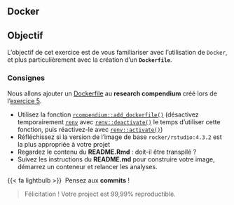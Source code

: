 ## Docker {.unnumbered}

::: {.callout-note}
## Objectif

L'objectif de cet exercice est de vous familiariser avec l'utilisation de `Docker`, et plus particulièrement avec la création d'un **`Dockerfile`**.
:::


### Consignes {.unnumbered}

Nous allons ajouter un [Dockerfile](https://docs.docker.com/engine/reference/builder/) au **research compendium** créé lors de l'[exercice 5](https://rdatatoolbox.github.io/chapters/ex-renv.html).

- Utilisez la fonction [`rcompendium::add_dockerfile()`](https://frbcesab.github.io/rcompendium/reference/add_dockerfile.html) (désactivez temporairement [`renv`](https://rstudio.github.io/renv/articles/renv.html) avec [`renv::deactivate()`](https://rstudio.github.io/renv/reference/activate.html) le temps d'utiliser cette fonction, puis réactivez-le avec [`renv::activate()`](https://rstudio.github.io/renv/reference/activate.html))
- Réfléchissez si la version de l'image de base `rocker/rstudio:4.3.2` est la plus appropriée à votre projet
- Regardez le contenu du **README.Rmd** : doit-il être transpilé ?
- Suivez les instructions du **README.md** pour construire votre image, démarrez un conteneur et relancer les analyses.


{{< fa lightbulb >}}&nbsp; Pensez aux **commits** !

> Félicitation ! Votre project est 99,99% reproductible.
